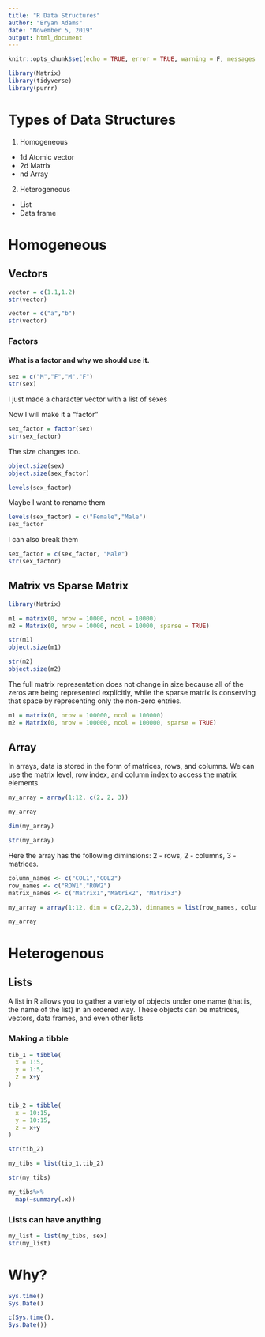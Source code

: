 ```yaml
---
title: "R Data Structures"
author: "Bryan Adams"
date: "November 5, 2019"
output: html_document
---
```


```r
knitr::opts_chunk$set(echo = TRUE, error = TRUE, warning = F, messages = F)

library(Matrix)
library(tidyverse)
library(purrr)

```

# Types of Data Structures


1. Homogeneous	
* 1d	Atomic vector	
* 2d	Matrix	
* nd	Array	

2. Heterogeneous
*	List
*	Data frame

# Homogeneous

## Vectors

```r
vector = c(1.1,1.2)
str(vector)
```

```r
vector = c("a","b")
str(vector)
```

### Factors

#### What is a factor and why we should use it.

```r
sex = c("M","F","M","F")
str(sex)

```

I just made a character vector with a list of sexes

Now I will make it a "factor"

```r
sex_factor = factor(sex)
str(sex_factor)
```

The size changes too.

```r
object.size(sex)
object.size(sex_factor)
```


```r
levels(sex_factor)
```

Maybe I want to rename them

```r
levels(sex_factor) = c("Female","Male")
sex_factor
```

I can also break them


```r
sex_factor = c(sex_factor, "Male")
str(sex_factor)
```

## Matrix vs Sparse Matrix

```r
library(Matrix)
```

```r
m1 = matrix(0, nrow = 10000, ncol = 10000)
m2 = Matrix(0, nrow = 10000, ncol = 10000, sparse = TRUE)
```

```r
str(m1)
object.size(m1)
```

```r
str(m2)
object.size(m2)
```

The full matrix representation does not change in size because all of the zeros are being represented explicitly, while the sparse matrix is conserving that space by representing only the non-zero entries. 

```r
m1 = matrix(0, nrow = 100000, ncol = 100000)
m2 = Matrix(0, nrow = 100000, ncol = 100000, sparse = TRUE)
```

## Array

In arrays, data is stored in the form of matrices, rows, and columns. We can use the matrix level, row index, and column index to access the matrix elements.

```r
my_array = array(1:12, c(2, 2, 3))

my_array

dim(my_array)

str(my_array)
```

Here the array has the following diminsions:  2 - rows, 2 - columns, 3 - matrices.

```r
column_names <- c("COL1","COL2")
row_names <- c("ROW1","ROW2")
matrix_names <- c("Matrix1","Matrix2", "Matrix3")

my_array = array(1:12, dim = c(2,2,3), dimnames = list(row_names, column_names, matrix_names))

my_array
```

# Heterogenous

## Lists

A list in R allows you to gather a variety of objects under one name (that is, the name of the list) in an ordered way. These objects can be matrices, vectors, data frames, and even other lists

### Making a tibble

```r
tib_1 = tibble(
  x = 1:5,
  y = 1:5,
  z = x+y
)


tib_2 = tibble(
  x = 10:15,
  y = 10:15,
  z = x+y
)

str(tib_2)
```

```r
my_tibs = list(tib_1,tib_2)

str(my_tibs)

my_tibs%>%
  map(~summary(.x))

```

### Lists can have anything

```r
my_list = list(my_tibs, sex)
str(my_list)
```

# Why?

```r
Sys.time()
Sys.Date()

c(Sys.time(),
Sys.Date())

```